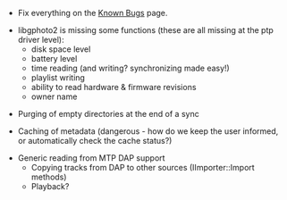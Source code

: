 {{MtpNav}}

* Fix everything on the [[Projects/Open Source/Banshee/MTP/Known Bugs|Known Bugs]] page.

* libgphoto2 is missing some functions (these are all missing at the ptp driver level):
** disk space level
** battery level
** time reading (and writing? synchronizing made easy!)
** playlist writing
** ability to read hardware & firmware revisions
** owner name

* Purging of empty directories at the end of a sync

* Caching of metadata (dangerous - how do we keep the user informed, or automatically check the cache status?)

* Generic reading from MTP DAP support
** Copying tracks from DAP to other sources (IImporter::Import methods)
** Playback?